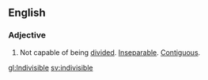 ==English==
===Adjective===
#Not capable of being [[divide]]d.  [[Inseparable]].  [[Contiguous]].

[[gl:Indivisible]]
[[sv:indivisible]]
